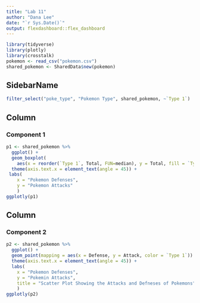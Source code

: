 ```yaml
---
title: "Lab 11"
author: "Dana Lee"
date: "`r Sys.Date()`"
output: flexdashboard::flex_dashboard
---
```


```r
library(tidyverse)
library(plotly)
library(crosstalk)
pokemon <- read_csv("pokemon.csv")
shared_pokemon <- SharedData$new(pokemon)
```

SidebarName {.sidebar}
----------------------
```r
filter_select("poke_type", "Pokemon Type", shared_pokemon, ~`Type 1`)
```

Column
-------------------------------------

### Component 1

```r
p1 <- shared_pokemon %>%
  ggplot() +
  geom_boxplot(
    aes(x = reorder(`Type 1`, Total, FUN=median), y = Total, fill = `Type 1`)) +
  theme(axis.text.x = element_text(angle = 45)) +
 labs(
    x = "Pokemon Defenses",
    y = "Pokemon Attacks"
    )
ggplotly(p1)
```

Column
-------------------------------------

### Component 2

```r
p2 <- shared_pokemon %>%
  ggplot() + 
  geom_point(mapping = aes(x = Defense, y = Attack, color = `Type 1`)) +
  theme(axis.text.x = element_text(angle = 45)) +
  labs(
    x = "Pokemon Defenses",
    y = "Pokemin Attacks",
    title = "Scatter Plot Showing the Attacks and Defneses of Pokemons"
    )
ggplotly(p2)
```